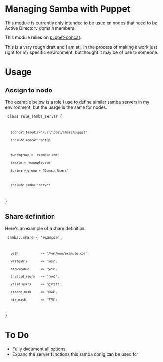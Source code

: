 = Managing Samba with Puppet =

This module is currently only intended to be used on nodes that need to be Active Directory domain members.

This module relies on [https://github.com/ripienaar/puppet-concat puppet-concat].

This is a very rough draft and I am still in the process of making it work just right for my specific environment, but thought it may be of use to someone.

= Usage =

== Assign to node ==

The example below is a role I use to define similar samba servers in my environment, but the usage is the same for nodes.

<code>
class role_samba_server {
	$concat_basedir="/usr/local/share/puppet"
	include concat::setup

	$workgroup = 'example.com'
	$realm = 'example.com'
	$primary_group = 'Domain Users'

	include samba::server
}
</code>

== Share definition ==

Here's an example of a share definition.

<code>
samba::share {
'example':
	path			=> '/var/www/example.com',
	writeable		=> 'yes',
	browseable		=> 'yes',
	invalid_users	=> 'root',
	valid_users		=> '@staff',
	create_mask		=> '664',
	dir_mask		=> '775';
}
</code>


= To Do = 

* Fully document all options
* Expand the server functions this samba conig can be used for
